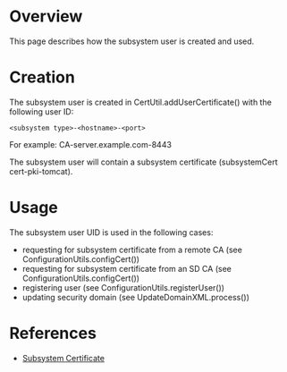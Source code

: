 = Overview =

This page describes how the subsystem user is created and used.

= Creation =

The subsystem user is created in CertUtil.addUserCertificate() with the following user ID:

<pre>
<subsystem type>-<hostname>-<port>
</pre>

For example: CA-server.example.com-8443

The subsystem user will contain a subsystem certificate (subsystemCert cert-pki-tomcat).

= Usage =

The subsystem user UID is used in the following cases:
* requesting for subsystem certificate from a remote CA (see ConfigurationUtils.configCert())
* requesting for subsystem certificate from an SD CA (see ConfigurationUtils.configCert())
* registering user (see ConfigurationUtils.registerUser())
* updating security domain (see UpdateDomainXML.process())

= References =

* [[Subsystem Certificate]]